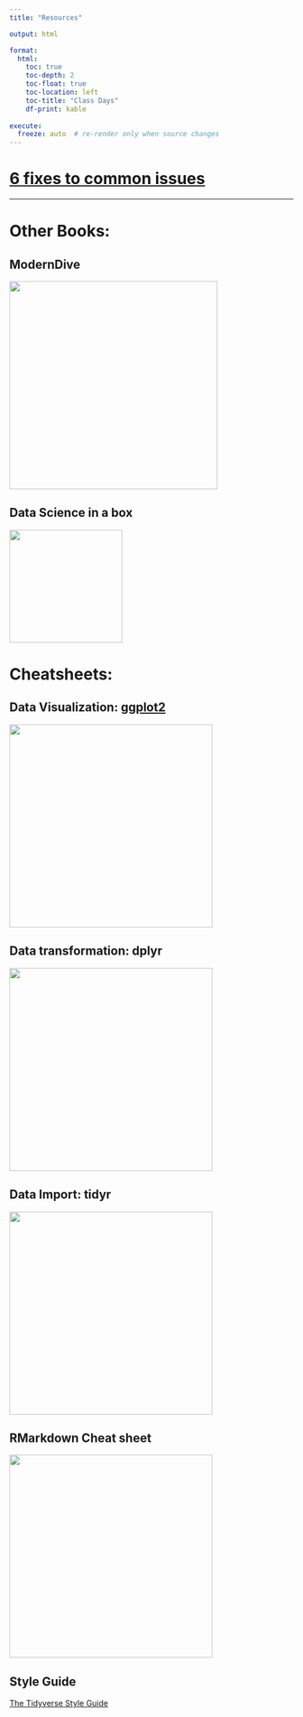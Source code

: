 ```yaml
---
title: "Resources"

output: html

format:
  html:
    toc: true
    toc-depth: 2
    toc-float: true
    toc-location: left
    toc-title: "Class Days"
    df-print: kable
    
execute:
  freeze: auto  # re-render only when source changes    
---
```


# [6 fixes to common issues](https://docs.google.com/document/d/1P7IyZ4On9OlrCOhygFxjC7XhQqyw8OludwChz-uFd_o/edit)

------------------------------------------------------------------------

# **Other Books:**

## ModernDive

[![](images/ModernDive.png){width="369"}](https://moderndive.com/index.html)

## Data Science in a box

[![](images/dsbox.png){width="200"}](https://datasciencebox.org/content.html)

# **Cheatsheets:**

## Data Visualization: [ggplot2](https://raw.githubusercontent.com/rstudio/cheatsheets/main/data-visualization.pdf)

[![](images/ggplot2.png){width="360"}](https://raw.githubusercontent.com/rstudio/cheatsheets/main/data-visualization.pdf)

## Data transformation: dplyr

[![](images/dplyr.png){width="360"}](https://raw.githubusercontent.com/rstudio/cheatsheets/main/data-transformation.pdf)

## Data Import: tidyr

[![](images/tidyr.png){width="360"}](https://posit.co/wp-content/uploads/2022/10/tidyr.pdf)

## RMarkdown Cheat sheet

[![](images/rmarkdown.png){width="360"}](https://raw.githubusercontent.com/rstudio/cheatsheets/main/rmarkdown.pdf)

## Style Guide

[The Tidyverse Style Guide](https://style.tidyverse.org/index.html)
